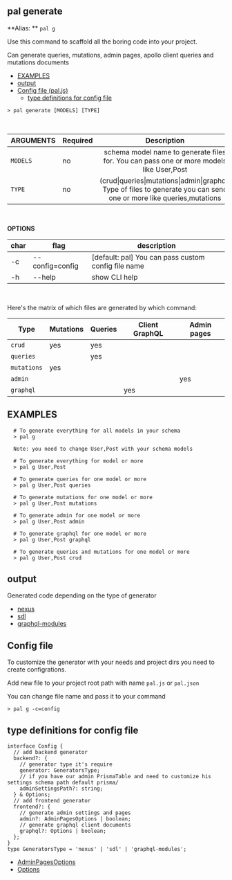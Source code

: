 
<SEO title="CLI Generator" />

<MdxCard>


## pal generate

**Alias: ** `pal g`

Use this command to scaffold all the boring code into your project.

Can generate queries, mutations, admin pages, apollo client queries and mutations documents

- [EXAMPLES](#examples)
- [output](#output)
- [Config file (pal.js)](#config-file)
  - [type definitions for config file](#type-definitions-for-config-file)

```shell
> pal generate [MODELS] [TYPE]
```

<br />

| ARGUMENTS | Required |                                                     Description                                                      |
| --------- | -------- | :------------------------------------------------------------------------------------------------------------------: |
| `MODELS`  | no       |               schema model name to generate files for. You can pass one or more models like User,Post                |
| `TYPE`    | no       | (crud\|queries\|mutations\|admin\|graphql) Type of files to generate you can send one or more like queries,mutations |

<br />

**OPTIONS**

| char | flag            | description                                         |
| ---- | --------------- | --------------------------------------------------- |
| -c   | --config=config | [default: pal] You can pass custom config file name |
| -h   | --help          | show CLI help                                       |

<br />

Here's the matrix of which files are generated by which command:

| Type        | Mutations | Queries | Client GraphQL | Admin pages |
| ----------- | --------- | ------- | -------------- | ----------- |
| `crud`      | yes       | yes     |                |             |
| `queries`   |           | yes     |                |             |
| `mutations` | yes       |         |                |             |
| `admin`     |           |         |                | yes         |
| `graphql`   |           |         | yes            |             |

## EXAMPLES

```shell
  # To generate everything for all models in your schema
  > pal g

  Note: you need to change User,Post with your schema models

  # To generate everything for model or more
  > pal g User,Post

  # To generate queries for one model or more
  > pal g User,Post queries

  # To generate mutations for one model or more
  > pal g User,Post mutations

  # To generate admin for one model or more
  > pal g User,Post admin

  # To generate graphql for one model or more
  > pal g User,Post graphql

  # To generate queries and mutations for one model or more
  > pal g User,Post crud
```

## output

Generated code depending on the type of generator

- [nexus](/generator/nexus#output)
- [sdl](/generator/sdl)
- [graphql-modules](/generator/graphql-modules)

## Config file

To customize the generator with your needs and project dirs you need to create configrations.

Add new file to your project root path with name `pal.js` or `pal.json`

You can change file name and pass it to your command

```shell
> pal g -c=config
```

## type definitions for config file

```ts{3,5,7,9, 12,14,16}
interface Config {
  // add backend generator
  backend?: {
    // generator type it's require
    generator: GeneratorsType;
    // if you have our admin PrismaTable and need to customize his settings schema path default prisma/
    adminSettingsPath?: string;
  } & Options;
  // add frontend generator
  frontend?: {
    // generate admin settings and pages
    admin?: AdminPagesOptions | boolean;
    // generate graphql client documents
    graphql?: Options | boolean;
  };
}
type GeneratorsType = 'nexus' | 'sdl' | 'graphql-modules';
```

- [AdminPagesOptions](/generator#adminpagesoptions)
- [Options](/generator#options-type-definition)

</MdxCard>

